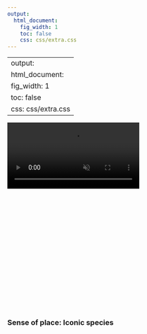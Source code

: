 ```yaml
---
output:
  html_document:
    fig_width: 1
    toc: false
    css: css/extra.css
---
```


---
output:
  html_document:
    fig_width: 1
    toc: false
    css: css/extra.css
---

<!-- <video autoplay muted loop id="myVideo"> -->
<!-- <source src="images/waves-ruvim-miksanskiy-pexels.mp4" type="video/mp4"> -->
<!-- </video> -->

<!-- <video autoplay muted loop id="myVideo"> -->
<!-- <source src="images/cliffs-rodnae-pexels.mp4" type="video/mp4"> -->
<!-- </video> -->

<video autoplay muted loop id="myVideo">
<source src="images/sea-ad-urpina-pexels.mp4" type="video/mp4">
</video>

<!-- ICO goal page title with banner image -->
<div class="page-lead" style="background-image:url(images/goals/stian-vesterinen-unsplash-sp.jpg);padding-top:270px">
<div class="wrap page-lead-content">
<h3 class="header"> 
Sense of place: Iconic species
</h3>
</div>
</div>
